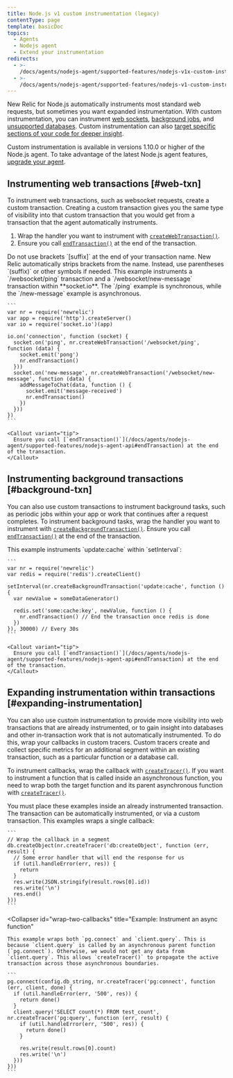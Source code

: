 ```yaml
---
title: Node.js v1 custom instrumentation (legacy)
contentType: page
template: basicDoc
topics:
  - Agents
  - Nodejs agent
  - Extend your instrumentation
redirects:
  - >-
    /docs/agents/nodejs-agent/supported-features/nodejs-v1x-custom-instrumentation-legacy/
  - >-
    /docs/agents/nodejs-agent/supported-features/nodejs-v1-custom-instrumentation-legacy/
---
```


New Relic for Node.js automatically instruments most standard web requests, but sometimes you want expanded instrumentation. With custom instrumentation, you can instrument [web sockets](#web-txn), [background jobs](#background-txn), and [unsupported databases](#expanding-instrumentation). Custom instrumentation can also [target specific sections of your code for deeper insight](#expanding-instrumentation).

Custom instrumentation is available in versions 1.10.0 or higher of the Node.js agent. To take advantage of the latest Node.js agent features, [upgrade your agent](/docs/agents/nodejs-agent/installation-configuration/upgrade-nodejs-agent).

## Instrumenting web transactions [#web-txn]

To instrument web transactions, such as websocket requests, create a custom transaction. Creating a custom transaction gives you the same type of visibility into that custom transaction that you would get from a transaction that the agent automatically instruments.

1. Wrap the handler you want to instrument with [`createWebTransaction()`](/docs/agents/nodejs-agent/supported-features/nodejs-agent-api#createWebTransaction).
2. Ensure you call [`endTransaction()`](/docs/agents/nodejs-agent/supported-features/nodejs-agent-api#endTransaction) at the end of the transaction.

<Callout variant="important">
  Do not use brackets `[suffix]` at the end of your transaction name. New Relic automatically strips brackets from the name. Instead, use parentheses `(suffix)` or other symbols if needed.
</Callout>

<CollapserGroup>
  <Collapser
    id="instrument-in-socket-io"
    title="Example: Instrument two transactions in socket.io"
  >
    This example instruments a `/websocket/ping` transaction and a `/websocket/new-message` transaction within **socket.io**. The `/ping` example is synchronous, while the `/new-message` example is asynchronous.

    ```
    var nr = require('newrelic')
    var app = require('http').createServer()
    var io = require('socket.io')(app)

    io.on('connection', function (socket) {
      socket.on('ping', nr.createWebTransaction('/websocket/ping', function (data) {
        socket.emit('pong')
        nr.endTransaction()
      }))
      socket.on('new-message', nr.createWebTransaction('/websocket/new-message', function (data) {
        addMessageToChat(data, function () {
          socket.emit('message-received')
          nr.endTransaction()
        })
      }))
    })
    ```

    <Callout variant="tip">
      Ensure you call [`endTransaction()`](/docs/agents/nodejs-agent/supported-features/nodejs-agent-api#endTransaction) at the end of the transaction.
    </Callout>
  </Collapser>
</CollapserGroup>

## Instrumenting background transactions [#background-txn]

You can also use custom transactions to instrument background tasks, such as periodic jobs within your app or work that continues after a request completes. To instrument background tasks, wrap the handler you want to instrument with [`createBackgroundTransaction()`](/docs/agents/nodejs-agent/supported-features/nodejs-agent-api#createBackgroundTransaction). Ensure you call [`endTransaction()`](/docs/agents/nodejs-agent/supported-features/nodejs-agent-api#endTransaction) at the end of the transaction.

<CollapserGroup>
  <Collapser
    id="example-instrument-update"
    title="Example: Instrument within setInterval"
  >
    This example instruments `update:cache` within `setInterval`:

    ```
    var nr = require('newrelic')
    var redis = require('redis').createClient()

    setInterval(nr.createBackgroundTransaction('update:cache', function () {
      var newValue = someDataGenerator()
 
      redis.set('some:cache:key', newValue, function () {
        nr.endTransaction() // End the transaction once redis is done
      })
    }), 30000) // Every 30s
    ```

    <Callout variant="tip">
      Ensure you call [`endTransaction()`](/docs/agents/nodejs-agent/supported-features/nodejs-agent-api#endTransaction) at the end of the transaction.
    </Callout>
  </Collapser>
</CollapserGroup>

## Expanding instrumentation within transactions [#expanding-instrumentation]

You can also use custom instrumentation to provide more visibility into web transactions that are already instrumented, or to gain insight into databases and other in-transaction work that is not automatically instrumented. To do this, wrap your callbacks in custom tracers. Custom tracers create and collect specific metrics for an additional segment within an existing transaction, such as a particular function or a database call.

To instrument callbacks, wrap the callback with [`createTracer()`](/docs/agents/nodejs-agent/supported-features/nodejs-agent-api#createTracer). If you want to instrument a function that is called inside an asynchronous function, you need to wrap both the target function and its parent asynchronous function with [`createTracer()`](/docs/agents/nodejs-agent/supported-features/nodejs-agent-api#createTracer).

<Callout variant="tip">
  You must place these examples inside an already instrumented transaction. The transaction can be automatically instrumented, or via a custom transaction.
</Callout>

<CollapserGroup>
  <Collapser
    id="wrap-single-callback"
    title="Example: Instrument a callback"
  >
    This examples wraps a single callback:

    ```
    // Wrap the callback in a segment
    db.createObject(nr.createTracer('db:createObject', function (err, result) {
      // Some error handler that will end the response for us
      if (util.handleError(err, res)) {
        return
      }
      res.write(JSON.stringify(result.rows[0].id))
      res.write('\n')
      res.end()
    }))
    ```
  </Collapser>

  <Collapser
    id="wrap-two-callbacks"
    title="Example: Instrument an async function"
  >
    This example wraps both `pg.connect` and `client.query`. This is because `client.query` is called by an asynchronous parent function (`pg.connect`). Otherwise, we would not get any data from `client.query`. This allows `createTracer()` to propagate the active transaction across those asynchronous boundaries.

    ```
    pg.connect(config.db_string, nr.createTracer('pg:connect', function (err, client, done) {
      if (util.handleError(err, '500', res)) {
        return done()
      }
      client.query('SELECT count(*) FROM test_count', nr.createTracer('pg:query', function (err, result) {
        if (util.handleError(err, '500', res)) {
          return done()
        }

        res.write(result.rows[0].count)
        res.write('\n')
      }))
    }))
    ```
  </Collapser>
</CollapserGroup>
